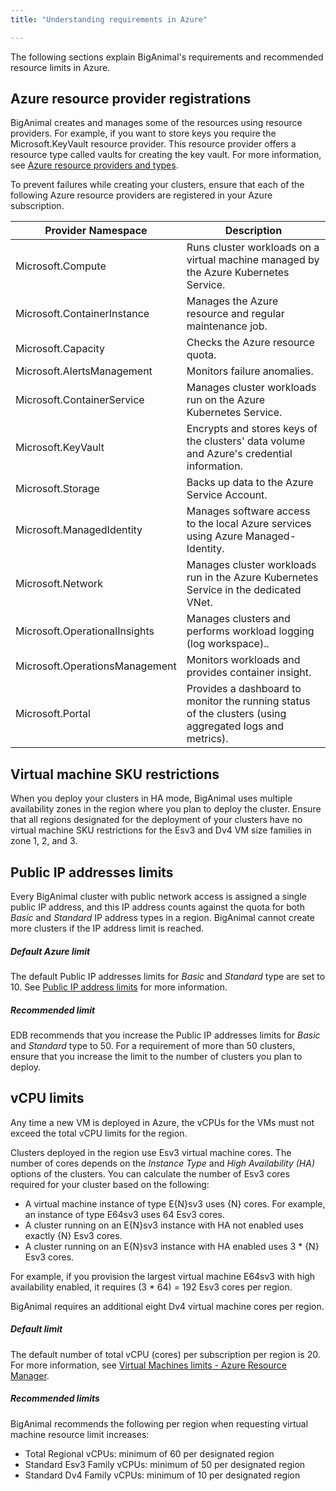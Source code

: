 ```yaml
---
title: "Understanding requirements in Azure"

---
```


The following sections explain BigAnimal's requirements and recommended resource limits in Azure.

## Azure resource provider registrations

BigAnimal creates and manages some of the resources using resource providers. For example, if you want to store keys you require the Microsoft.KeyVault resource provider. This resource provider offers a resource type called vaults for creating the key vault. For more information, see [Azure resource providers and types](https://docs.microsoft.com/en-us/azure/azure-resource-manager/management/resource-providers-and-types).

To prevent failures while creating your clusters, ensure that each of the following Azure resource providers are registered in your Azure subscription.

| Provider Namespace             | Description                                                                                             |
| ------------------------------ | ------------------------------------------------------------------------------------------------------- |
| Microsoft.Compute              | Runs cluster workloads on a virtual machine managed by the Azure Kubernetes Service.                    |
| Microsoft.ContainerInstance    | Manages the Azure resource and regular maintenance job.                                                 |
| Microsoft.Capacity             | Checks the Azure resource quota.                                                                        |
| Microsoft.AlertsManagement     | Monitors failure anomalies.                                                                             |
| Microsoft.ContainerService     | Manages cluster workloads run on the Azure Kubernetes Service.                                          |
| Microsoft.KeyVault             | Encrypts and stores keys of the clusters' data volume and Azure's credential information.               |
| Microsoft.Storage              | Backs up data to the Azure Service Account.                                                             |
| Microsoft.ManagedIdentity      | Manages software access to the local Azure services using Azure Managed-Identity.                       |
| Microsoft.Network              | Manages cluster workloads run in the Azure Kubernetes Service in the dedicated VNet.                    |
| Microsoft.OperationalInsights  | Manages clusters and performs workload logging (log workspace)..                                        |
| Microsoft.OperationsManagement | Monitors workloads and provides container insight.                                                      |
| Microsoft.Portal               | Provides a dashboard to monitor the running status of the clusters (using aggregated logs and metrics). |

## Virtual machine SKU restrictions

When you deploy your clusters in HA mode, BigAnimal uses multiple availability zones in the region where you plan to deploy the cluster. Ensure that all regions designated for the deployment of your clusters have no virtual machine SKU restrictions for the Esv3 and Dv4 VM size families in zone 1, 2, and 3.

## Public IP addresses limits

Every BigAnimal cluster with public network access is assigned a single public IP address, and this IP address counts against the quota for both *Basic* and *Standard* IP address types in a region. BigAnimal cannot create more clusters if the IP address limit is reached.

##### Default Azure limit

The default Public IP addresses limits for *Basic* and *Standard* type are set to 10. See [Public IP address limits](https://docs.microsoft.com/en-us/azure/azure-resource-manager/management/azure-subscription-service-limits#publicip-address) for more information.

##### Recommended limit

EDB recommends that you increase the Public IP addresses limits for *Basic* and *Standard* type to 50. For a requirement of more than 50 clusters, ensure that you increase the limit to the number of clusters you plan to deploy.

## vCPU limits

Any time a new VM is deployed in Azure, the vCPUs for the VMs must not exceed the total vCPU limits for the region.

Clusters deployed in the region use Esv3 virtual machine cores. The number of cores depends on the *Instance Type* and *High Availability (HA)* options of the clusters. You can calculate the number of Esv3 cores required for your cluster based on the following:

-   A virtual machine instance of type E{N}sv3 uses {N} cores. For example, an instance of type E64sv3 uses 64 Esv3 cores.
-   A cluster running on an E{N}sv3 instance with HA not enabled uses exactly {N} Esv3 cores.
-   A cluster running on an E{N}sv3 instance with HA enabled uses 3 \* {N} Esv3 cores.

For example, if you provision the largest virtual machine E64sv3 with high availability enabled, it requires (3 \* 64) = 192 Esv3 cores per region.

BigAnimal requires an additional eight Dv4 virtual machine cores per region.

##### Default limit

The default number of total vCPU (cores) per subscription per region is 20. For more information, see [Virtual Machines limits - Azure Resource Manager](https://docs.microsoft.com/en-us/azure/azure-resource-manager/management/azure-subscription-service-limits#virtual-machines-limits---azure-resource-manager).

##### Recommended limits

BigAnimal recommends the following per region when requesting virtual machine resource limit increases:

-   Total Regional vCPUs: minimum of 60 per designated region
-   Standard Esv3 Family vCPUs: minimum of 50 per designated region
-   Standard Dv4 Family vCPUs: minimum of 10 per designated region
